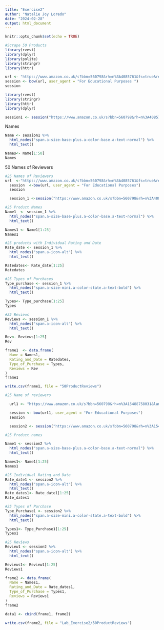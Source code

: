 ```yaml
---
title: "Exercise2"
author: "Natalie Joy Loredo"
date: "2024-02-28"
output: html_document
---
```


```r
knitr::opts_chunk$set(echo = TRUE)
```

```r
#Scrape 50 Products
library(rvest)
library(dplyr)
library(polite)
library(stringr) 
library(httr)

url <- "https://www.amazon.co.uk/s?bbn=560798&rh=n%3A4085761&fs=true&ref=lp_4085761_sar"
session <- bow(url, user_agent = "For Educational Purposes ")
session
```

```r
library(rvest)
library(stringr)
library(httr) 
library(dplyr)

session1 <- session("https://www.amazon.co.uk/s?bbn=560798&rh=n%3A4085761&fs=true&ref=lp_4085761_sar")
```
Names
```r
Name <- session1 %>%
  html_nodes("span.a-size-base-plus.a-color-base.a-text-normal") %>%
  html_text()

Names<- Name[1:50]
Names
```
50 Names of Reviewers
```r
#25 Names of Reviewers
url  <-"https://www.amazon.co.uk/s?bbn=560798&rh=n%3A4085761&fs=true&ref=lp_4085761_sar "
  session  <-bow(url, user_agent = "For Educational Purposes")
  session

  session_1 <-session("https://www.amazon.co.uk/s?bbn=560798&rh=n%3A4085761&fs=true&ref=lp_4085761_sar ")
```

```r
#25 Product Names
Name1  <- session_1 %>%
  html_nodes("span.a-size-base-plus.a-color-base.a-text-normal") %>%
  html_text()

Names1 <- Name1[1:25]
Names1
```

```r
#25 products with Individual Rating and Date
Rate_date <- session_1 %>%
  html_nodes("span.a-icon-alt") %>%
  html_text()

Ratedates<- Rate_date[1:25]
Ratedates
```

```r
#25 Types of Purchases
Type_purchase <- session_1 %>%
  html_nodes("span.a-size-mini.a-color-state.a-text-bold") %>%
  html_text()

Types<- Type_purchase[1:25]
Types
```

```r
#25 Reviews
Reviews <- session_1 %>%
  html_nodes("span.a-icon-alt") %>%
  html_text()

Rev<- Reviews[1:25]
Rev
```

```r
frame1  <- data.frame(
  Name = Names1,
  Rating_and_Date = Ratedates, 
  Type_of_Purchase = Types,
  Reviews = Rev
)
frame1
```
```r
write.csv(frame1, file = "50ProductReviews")
```

```r
#25 Name of reviewers

  url1 <- "https://www.amazon.co.uk/s?bbn=560798&rh=n%3A15488758031&language=en_GB&_encoding=UTF8&brr=1&content-id=amzn1.sym.c6fcbfa3-a0cb-49d1-be17-9aeb9a6d61f8&pd_rd_r=0adc0ff2-4259-4fcc-8d68-6eb71d9bce33&pd_rd_w=W7QFn&pd_rd_wg=sbk9d&pf_rd_p=c6fcbfa3-a0cb-49d1-be17-9aeb9a6d61f8&pf_rd_r=RPNSP1E1HKWW7695JR5A&rd=1&ref=Oct_d_odnav_d_4085731_0"

  session <- bow(url1, user_agent = "For Educational Purposes")
  session

  session2 <- session("https://www.amazon.co.uk/s?bbn=560798&rh=n%3A15488758031&language=en_GB&_encoding=UTF8&brr=1&content-id=amzn1.sym.c6fcbfa3-a0cb-49d1-be17-9aeb9a6d61f8&pd_rd_r=0adc0ff2-4259-4fcc-8d68-6eb71d9bce33&pd_rd_w=W7QFn&pd_rd_wg=sbk9d&pf_rd_p=c6fcbfa3-a0cb-49d1-be17-9aeb9a6d61f8&pf_rd_r=RPNSP1E1HKWW7695JR5A&rd=1&ref=Oct_d_odnav_d_4085731_0")
```

```r
#25 Product names

Name1 <- session2 %>%
  html_nodes("span.a-size-base-plus.a-color-base.a-text-normal") %>%
  html_text()

Names1<- Name1[1:25]
Names1
```

```r
#25 Individual Rating and Date
Rate_date1 <- session2 %>%
  html_nodes("span.a-icon-alt") %>%
  html_text()
Rate_dates1<- Rate_date1[1:25]
Rate_dates1
```

```r
#25 Types of Purchase
Type_Purchase1 <- session2 %>%
  html_nodes("span.a-size-mini.a-color-state.a-text-bold") %>%
  html_text()

Types1<- Type_Purchase1[1:25]
Types1
```

```r
#25 Reviews
Review1 <- session2 %>%
  html_nodes("span.a-icon-alt") %>%
  html_text()

Reviews1<- Review1[1:25]
Reviews1
```

```r
frame2 <- data.frame(
  Name = Names1,
  Rating_and_Date = Rate_dates1,
  Type_of_Purchase = Types1,
  Reviews = Reviews1
)
frame2
```
```r
data1 <- cbind(frame1, frame2)
```

```r
write.csv(frame2, file = "Lab_Exercise2/50ProductReviews")
```